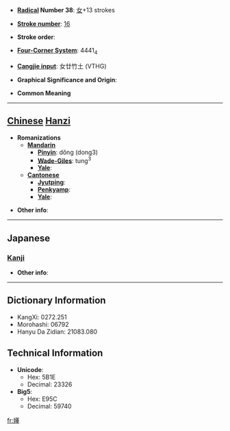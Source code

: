 * '''[[Wiktionary:Chinese radical index| Radical]] Number 38''': [[Wiktionary:Chinese radical index 女|女]]+13 strokes

* '''[[Wiktionary:Chinese total strokes index|Stroke number]]''': [[Wiktionary:Chinese total strokes index 16|16]]

* '''Stroke order''': 

* '''[[Wiktionary:Chinese four corner index|Four-Corner System]]''': 4441<sub>4</sub>

* '''[[Wiktionary:Chinese Cangjie index|Cangjie input]]''': 女廿竹土 (VTHG)

* '''Graphical Significance and Origin''': 

* '''Common Meaning'''

----

== [[Chinese]] [[Hanzi]] ==

* '''Romanizations'''
** '''[[Mandarin]]'''
*** '''[[Pinyin]]''': dǒng (dong3)
*** '''[[Wade-Giles]]''': tung<sup>3</sup>
*** '''[[Yale]]''': 
** '''[[Cantonese]]'''
*** '''[[Jyutping]]''':
*** '''[[Penkyamp]]''': 
*** '''[[Yale]]''': 

* '''Other info''': 

----

==Japanese==
===[[Kanji]]===
{{kanji|on readings=[[とう]] (tō)
|kun readings=
}}

* '''Other info''':  

----

== Dictionary Information ==

* KangXi: 0272.251
* Morohashi: 06792
* Hanyu Da Zidian: 21083.080

== Technical Information ==

* '''Unicode''':
** Hex: 5B1E
** Decimal: 23326
* '''Big5''':
** Hex: E95C
** Decimal: 59740

[[fr:嬞]]